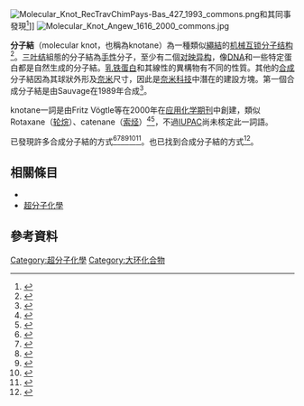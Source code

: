 [[Image:Molecular_Knot_RecTravChimPays-Bas_427_1993_commons.png|thumb]]和其同事發現<ref>{{cite journal|last1=Albrecht-Gary|first1=A. M.|last2=Meyer|first2=M.|last3=Dietrich-Buchecker|first3=C. O.|last4=Sauvage|first4=J. P.|last5=Guilhem|first5=J.|last6=Pascard|first6=C.|title=Dicopper (I) trefoil knots: Demetallation kinetic studies and molecular structures|journal=Recueil des Travaux Chimiques des Pays-Bas|date=2 September 2010|volume=112|issue=6|pages=427–428|doi=10.1002/recl.19931120622}}</ref>]]
[[File:Molecular_Knot_Angew_1616_2000_commons.jpg|thumb]]

'''分子結'''（molecular knot，也稱為knotane）為一種類似[[繩結|繩結]]的[[机械互锁分子结构|机械互锁分子结构]]<ref>{{cite journal|last1=Lukin|first1=Oleg|last2=Vögtle|first2=Fritz|title=Knotting and Threading of Molecules: Chemistry and Chirality of Molecular Knots and Their Assemblies|journal=Angewandte Chemie International Edition|date=25 February 2005|volume=44|issue=10|pages=1456–1477|doi=10.1002/anie.200460312|pmid=15704147}}</ref>。[[三叶结|三叶结]]組態的分子結為[[手性|手性]]分子，至少有二個[[对映异构|对映异构]]，像[[DNA|DNA]]和一些特定蛋白都是自然生成的分子結。[[乳铁蛋白|乳铁蛋白]]和其線性的異構物有不同的性質。其他的[[化學合成|合成]]分子結因為其球狀外形及[[奈米|奈米]]尺寸，因此是[[奈米科技|奈米科技]]中潛在的建設方塊。第一個合成分子結是由Sauvage在1989年合成<ref>{{cite journal|last1=Dietrich-Buchecker|first1=Christiane O.|last2=Sauvage|first2=Jean-Pierre|title=A Synthetic Molecular Trefoil Knot|journal=Angewandte Chemie International Edition in English|date=February 1989|volume=28|issue=2|pages=189–192|doi=10.1002/anie.198901891}}</ref>。

knotane一詞是由Fritz Vögtle等在2000年在[[应用化学_(期刊)|应用化学期刊]]中創建，類似Rotaxane（[[轮烷|轮烷]]）、catenane（[[索烃|索烃]]）<ref>{{cite journal | author=Lukin O, Vögtle F | title=Knotting and Threading of Molecules: Chemistry and Chirality of Molecular Knots and Their Assemblies | journal=[[Angewandte_Chemie_International_Edition|Angewandte Chemie International Edition]] | volume=44 | issue=10 | year=2005 | pages=1456–1477 | pmid=15704147 | doi=10.1002/anie.200460312}}</ref><ref>{{cite journal | author=Safarowsky O, Nieger M, Fröhlich R, Vögtle F | title=A Molecular Knot with Twelve Amide Groups - One-Step Synthesis, Crystal Structure, Chirality | journal=[[Angewandte_Chemie_International_Edition|Angewandte Chemie International Edition]] | volume=39 | issue=9 | year=2000 | pages=1616–1618 | pmid=10820452 | doi=10.1002/(SICI)1521-3773(20000502)39:9<1616::AID-ANIE1616>3.0.CO;2-Y}}</ref>，不過[[IUPAC|IUPAC]]尚未核定此一詞語。

已發現許多合成分子結的方式<ref>{{cite journal|last1=Ashton|first1=Peter R.|last2=Matthews|first2=Owen A.|last3=Menzer|first3=Stephan|last4=Raymo|first4=Françisco M.|last5=Spencer|first5=Neil|last6=Stoddart|first6=J. Fraser|last7=Williams|first7=David J.|title=Molecular Meccano, 27. A Template-directed Synthesis of a Molecular Trefoil Knot|journal=Liebigs Annalen|date=December 1997|volume=1997|issue=12|pages=2485–2494|doi=10.1002/jlac.199719971210}}</ref><ref>{{cite journal|last1=Rapenne|first1=Gwénaël|last2=Dietrich-Buchecker , and Jean-Pierre Sauvage *|first2=Christiane|last3=Sauvage|first3=Jean-Pierre|title=Copper(I)- or Iron(II)-Templated Synthesis of Molecular Knots Containing Two Tetrahedral or Octahedral Coordination Sites|journal=Journal of the American Chemical Society|date=February 1999|volume=121|issue=5|pages=1002–1015|doi=10.1021/ja982239+}}</ref><ref>{{cite journal|last1=Feigel|first1=Martin|last2=Ladberg|first2=Rüdiger|last3=Engels|first3=Simon|last4=Herbst-Irmer|first4=Regine|last5=Fröhlich|first5=Roland|title=A Trefoil Knot Made of Amino Acids and Steroids|journal=Angewandte Chemie International Edition|date=25 August 2006|volume=45|issue=34|pages=5698–5702|doi=10.1002/anie.200601111}}</ref><ref>{{cite journal|last1=Guo|first1=Jun|last2=Mayers|first2=Paul C.|last3=Breault|first3=Gloria A.|last4=Hunter|first4=Christopher A.|title=Synthesis of a molecular trefoil knot by folding and closing on an octahedral coordination template|journal=Nature Chemistry|date=7 February 2010|volume=2|issue=3|pages=218–222|doi=10.1038/nchem.544}}</ref><ref>{{cite journal|last1=Barran|first1=Perdita E.|last2=Cole|first2=Harriet L.|last3=Goldup|first3=Stephen M.|last4=Leigh|first4=David A.|last5=McGonigal|first5=Paul R.|last6=Symes|first6=Mark D.|last7=Wu|first7=Jhenyi|last8=Zengerle|first8=Michael|title=Active-Metal Template Synthesis of a Molecular Trefoil Knot|journal=Angewandte Chemie International Edition|date=16 December 2011|volume=50|issue=51|pages=12280–12284|doi=10.1002/anie.201105012}}</ref><ref>{{cite journal|last1=Carina|first1=Riccardo F.|last2=Dietrich-Buchecker|first2=Christiane|last3=Sauvage|first3=Jean-Pierre|title=Molecular Composite Knots|journal=Journal of the American Chemical Society|date=January 1996|volume=118|issue=38|pages=9110–9116|doi=10.1021/ja961459p}}</ref>。也已找到合成{{le|五葉結|pentafoil|五葉}}分子結的方式<ref>{{cite journal|last1=Ayme|first1=Jean-François|last2=Beves|first2=Jonathon E.|last3=Leigh|first3=David A.|last4=McBurney|first4=Roy T.|last5=Rissanen|first5=Kari|last6=Schultz|first6=David|title=A synthetic molecular pentafoil knot|journal=Nature Chemistry|date=6 November 2011|volume=4|issue=1|pages=15–20|doi=10.1038/nchem.1193|pmid=22169866}}</ref>。

== 相關條目 ==
* {{le|大環 (化學)|Macrocycle}}
* [[超分子化學|超分子化學]]

== 參考資料 ==
{{Reflist}}

[[Category:超分子化學|Category:超分子化學]]
[[Category:大环化合物|Category:大环化合物]]